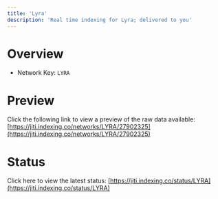 ```yaml
---
title: 'Lyra'
description: 'Real time indexing for Lyra; delivered to you'
---
```


# Overview
- Network Key: `LYRA`

# Preview
Click the following link to view a preview of the raw data available: [https://jiti.indexing.co/networks/LYRA/27902325](https://jiti.indexing.co/networks/LYRA/27902325)

# Status
Click here to view the latest status: [https://jiti.indexing.co/status/LYRA](https://jiti.indexing.co/status/LYRA)
